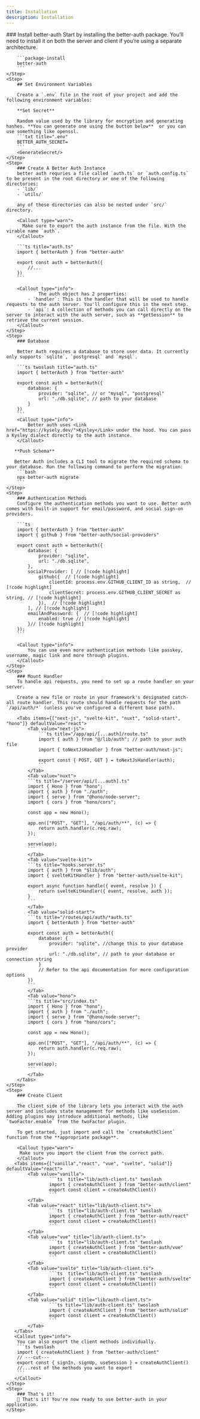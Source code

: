 ```yaml
---
title: Installation
description: Installation
---
```



<Steps>
    <Step>
         ### Install better-auth
        Start by installing the better-auth package. You’ll need to install it on both the server and client if you’re using a separate architecture.

        ```package-install
        better-auth
        ``` 
    </Step>
    <Step>
        ## Set Environment Variables

        Create a `.env` file in the root of your project and add the following environment variables:

        **Set Secret**

        Random value used by the library for encryption and generating hashes. **You can generate one using the button below**  or you can use something like openssl.
        ```txt title=".env"
        BETTER_AUTH_SECRET=
        ```
        <GenerateSecret/>
    </Step>
    <Step>
        ### Create A Better Auth Instance
        better auth requries a file called `auth.ts` or `auth.config.ts` to be present in the root directory or one of the following directories:
        - `lib/`
        - `utils/`

        any of these directories can also be nested under `src/` directory.

        <Callout type="warn">
          Make sure to export the auth instance from the file. With the virable name `auth`.
        </Callout>

        ```ts title="auth.ts"
        import { betterAuth } from "better-auth"

        export const auth = betterAuth({
            //...
        })
        ```

        <Callout type="info">
                The auth object has 2 properties: 
            - `handler`: This is the handler that will be used to handle requests to the auth server. You'll configure this in the next step.
            - `api`: A collection of methods you can call directly on the server to interact with the auth server, such as **getSession** to retrieve the current session.
        </Callout>
    </Step>
    <Step>
        ### Database 
        
        Better Auth requires a database to store user data. It currently only supports `sqlite`, `postgresql` and `mysql`.
        
        ```ts twoslash title="auth.ts"
        import { betterAuth } from "better-auth"

        export const auth = betterAuth({
            database: {
                provider: "sqlite", // or "mysql", "postgresql"
                url: "./db.sqlite", // path to your database
            }
        })
        ```
        <Callout type="info">
            Better auth uses <Link href="https://kysely.dev/">Kysley</Link> under the hood. You can pass a Kysley dialect directly to the auth instance.
        </Callout>

       **Push Schema**
        
       Better Auth includes a CLI tool to migrate the required schema to your database. Run the following command to perform the migration:
        ```bash
        npx better-auth migrate
        ```
    </Step>
    <Step>
        ### Authentication Methods
        Configure the authentication methods you want to use. Better auth comes with built-in support for email/password, and social sign-on providers.

        ```ts
        import { betterAuth } from "better-auth"
        import { github } from "better-auth/social-providers"

        export const auth = betterAuth({
            database: {
                provider: "sqlite",
                url: "./db.sqlite",
            },
            socialProvider: [ // [!code highlight]
                github({  // [!code highlight]
                    clientId: process.env.GITHUB_CLIENT_ID as string,  // [!code highlight]
                    clientSecret: process.env.GITHUB_CLIENT_SECRET as string, // [!code highlight]
                }),  // [!code highlight]
            ], // [!code highlight]
            emailAndPassword: {  // [!code highlight]
                enabled: true // [!code highlight]
            }// [!code highlight]
        }); 
        ```

        <Callout type="info">
            You can use even more authentication methods like passkey, username, magic link and more through plugins.
        </Callout>
    </Step>
    <Step>
        ### Mount Handler
        To handle api requests, you need to set up a route handler on your server. 
        
        Create a new file or route in your framework's designated catch-all route handler. This route should handle requests for the path `/api/auth/*` (unless you've configured a different base path).

        <Tabs items={["next-js", "svelte-kit", "nuxt", "solid-start", "hono"]} defaultValue="react">
            <Tab value="next-js">
                ```ts title="/app/api/[...auth]/route.ts"
                import { auth } from "@/lib/auth"; // path to your auth file
                import { toNextJsHandler } from "better-auth/next-js";

                export const { POST, GET } = toNextJsHandler(auth);
                ```
            </Tab>
            <Tab value="nuxt">
            ```ts title="/server/api/[...auth].ts"
            import { Hono } from "hono";
            import { auth } from "./auth";
            import { serve } from "@hono/node-server";
            import { cors } from "hono/cors";

            const app = new Hono();

            app.on(["POST", "GET"], "/api/auth/**", (c) => {
                return auth.handler(c.req.raw);
            });

            serve(app);
            ```
            </Tab>
            <Tab value="svelte-kit">
            ```ts title="hooks.server.ts"
            import { auth } from "$lib/auth";
            import { svelteKitHandler } from "better-auth/svelte-kit";

            export async function handle({ event, resolve }) {
                return svelteKitHandler({ event, resolve, auth });
            }
            ```
            </Tab>
            <Tab value="solid-start">
            ```ts title="/routes/api/auth/*auth.ts"
            import { betterAuth } from "better-auth"

            export const auth = betterAuth({
                database: {
                    provider: "sqlite", //change this to your database provider
                    url: "./db.sqlite", // path to your database or connection string
                }
                // Refer to the api documentation for more configuration options
            })
            ```
            </Tab>
            <Tab value="hono">
            ```ts title="src/index.ts"
            import { Hono } from "hono";
            import { auth } from "./auth";
            import { serve } from "@hono/node-server";
            import { cors } from "hono/cors";

            const app = new Hono();

            app.on(["POST", "GET"], "/api/auth/**", (c) => {
                return auth.handler(c.req.raw);
            });

            serve(app);
            ```
            </Tab>
        </Tabs>
    </Step>
    <Step>
        ### Create Client

        The client side of the library lets you interact with the auth server and includes state management for methods like useSession. Adding plugins may introduce additional methods, like `twoFactor.enable` from the twoFactor plugin.
                
        To get started, just import and call the `createAuthClient` function from the **appropriate package**.

        <Callout type="warn">
         Make sure you import the client from the correct path.
        </Callout>
       <Tabs items={["vanilla","react", "vue", "svelte", "solid"]} defaultValue="react">
            <Tab value="vanilla">
                    ```ts  title="lib/auth-client.ts" twoslash
                    import { createAuthClient } from "better-auth/client"
                    export const client = createAuthClient()
                    ```
            </Tab>
            <Tab value="react" title="lib/auth-client.ts">
                    ```ts  title="lib/auth-client.ts" twoslash
                    import { createAuthClient } from "better-auth/react"
                    export const client = createAuthClient()
                    ```
            </Tab>
            <Tab value="vue" title="lib/auth-client.ts">
                    ```ts  title="lib/auth-client.ts" twoslash
                    import { createAuthClient } from "better-auth/vue"
                    export const client = createAuthClient()
                    ```
            </Tab>
            <Tab value="svelte" title="lib/auth-client.ts"> 
                    ```ts  title="lib/auth-client.ts" twoslash
                    import { createAuthClient } from "better-auth/svelte"
                    export const client = createAuthClient()
                    ```
            </Tab>
            <Tab value="solid" title="lib/auth-client.ts">
                    ```ts title="lib/auth-client.ts" twoslash
                    import { createAuthClient } from "better-auth/solid"
                    export const client = createAuthClient()
                    ```
            </Tab>
       </Tabs>
       <Callout type="info">
        You can also export the client methods individually.
        ```ts twoslash
        import { createAuthClient } from "better-auth/client"
        // ---cut---
        export const { signIn, signUp, useSession } = createAuthClient()
        //...rest of the methods you want to export
        ```
       </Callout>
    </Step>
    <Step>
        ### That's it!
        🎉 That's it! You're now ready to use better-auth in your application.
    </Step>
</Steps>